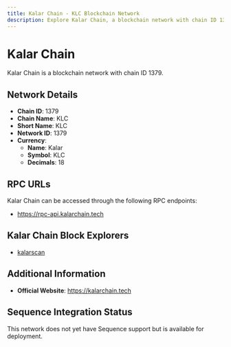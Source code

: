```yaml
--- 
title: Kalar Chain - KLC Blockchain Network
description: Explore Kalar Chain, a blockchain network with chain ID 1379. Learn about its native currency, Kalar, and how to interact with the network.
---
```


# Kalar Chain

Kalar Chain is a blockchain network with chain ID 1379.

## Network Details

- **Chain ID**: 1379
- **Chain Name**: KLC
- **Short Name**: KLC
- **Network ID**: 1379
- **Currency**: 
  - **Name**: Kalar
  - **Symbol**: KLC
  - **Decimals**: 18

## RPC URLs

Kalar Chain can be accessed through the following RPC endpoints:

- https://rpc-api.kalarchain.tech

## Kalar Chain Block Explorers

- [kalarscan](https://explorer.kalarchain.tech)

## Additional Information

- **Official Website**: https://kalarchain.tech

## Sequence Integration Status

This network does not yet have Sequence support but is available for deployment.
